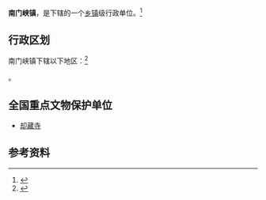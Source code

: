{{中国乡级行政区|63/21/26/103/000}}

'''南门峡镇'''，是{{PRC admin/fullname|63/21/26/103/000|3}}下辖的一个[[乡镇|乡镇]]级行政单位。<ref>{{PRC admin/ref sgc|{{PRC admin/parent|63/21/26/103/000}}}}</ref>

== 行政区划 ==
南门峡镇下辖以下地区：<ref>{{PRC admin/ref sgc|63/21/26/103/000}}</ref>

{{PRC admin/children|63/21/26/103/000}}。

==全国重点文物保护单位==
* [[却藏寺|却藏寺]]

== 参考资料 ==
{{reflist}}

{{PRC admin/navcat|63/21/26/103/000}}
